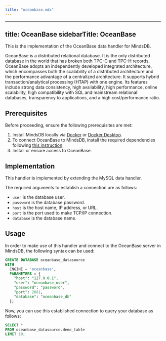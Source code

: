 ```yaml
---
title: "oceanbase.mdx"
---
```


---
title: OceanBase
sidebarTitle: OceanBase
---

This is the implementation of the OceanBase data handler for MindsDB.

OceanBase is a distributed relational database. It is the only distributed database in the world that has broken both TPC-C and TPC-H records. OceanBase adopts an independently developed integrated architecture, which encompasses both the scalability of a distributed architecture and the performance advantage of a centralized architecture. It supports hybrid transaction/analytical processing (HTAP) with one engine. Its features include strong data consistency, high availability, high performance, online scalability, high compatibility with SQL and mainstream relational databases, transparency to applications, and a high cost/performance ratio.

## Prerequisites

Before proceeding, ensure the following prerequisites are met:

1. Install MindsDB locally via [Docker](/setup/self-hosted/docker) or [Docker Desktop](/setup/self-hosted/docker-desktop).
2. To connect OceanBase to MindsDB, install the required dependencies following [this instruction](/setup/self-hosted/docker#install-dependencies).
3. Install or ensure access to OceanBase.

## Implementation

This handler is implemented by extending the MySQL data handler.

The required arguments to establish a connection are as follows:

* `user` is the database user.
* `password` is the database password.
* `host` is the host name, IP address, or URL.
* `port` is the port used to make TCP/IP connection.
* `database` is the database name.

## Usage

In order to make use of this handler and connect to the OceanBase server in MindsDB, the following syntax can be used:

```sql
CREATE DATABASE oceanbase_datasource
WITH
  ENGINE = 'oceanbase',
  PARAMETERS = {
    "host": "127.0.0.1",
    "user": "oceanbase_user",
    "password": "password",
    "port": 2881,
    "database": "oceanbase_db"
  };
```

Now, you can use this established connection to query your database as follows:

```sql
SELECT *
FROM oceanbase_datasource.demo_table
LIMIT 10;
```
